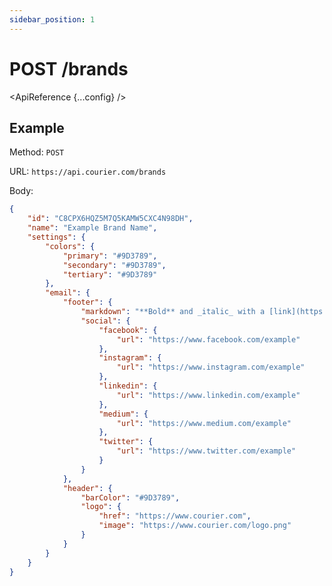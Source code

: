 ```yaml
---
sidebar_position: 1
---
```



# POST /brands

<ApiReference {...config} />

## Example

Method: `POST`

URL: `https://api.courier.com/brands`

Body:
​
```json
{
    "id": "C8CPX6HQZ5M7Q5KAMW5CXC4N98DH",
    "name": "Example Brand Name",
    "settings": {
        "colors": {
            "primary": "#9D3789",
            "secondary": "#9D3789",
            "tertiary": "#9D3789"
        },
        "email": {
            "footer": {
                "markdown": "**Bold** and _italic_ with a [link](https://www.courier.com)",
                "social": {
                    "facebook": {
                        "url": "https://www.facebook.com/example"
                    },
                    "instagram": {
                        "url": "https://www.instagram.com/example"
                    },
                    "linkedin": {
                        "url": "https://www.linkedin.com/example"
                    },
                    "medium": {
                        "url": "https://www.medium.com/example"
                    },
                    "twitter": {
                        "url": "https://www.twitter.com/example"
                    }
                }
            },
            "header": {
                "barColor": "#9D3789",
                "logo": {
                    "href": "https://www.courier.com",
                    "image": "https://www.courier.com/logo.png"
                }
            }
        }
    }
}
```
